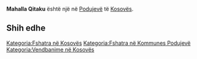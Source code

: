 {{Fshat në 
 | Emri                = Mahalla Qitaku
 | EmriAlt                = 
 | NAME_SHORT_FORM=      
 | NAME_GENERIC=      
 | NAME_SORT_NAME_RO=      MAHALLAQITAKU
 | FULL_NAME_RO = Mahalla Qitaku
 | FULL_NAME_ND_RO=Mahalla Qitaku
 | SORT_NAME_RG=MAHALLAQITAKU
 | FULL_NAME_RG=Mahalla Qitaku
 | FULL_NAME_ND_RG=Mahalla Qitaku
 | SRP_NAME_SHORT_FORM=      
 | SRP_NAME_GENERIC=      
 | SRP_NAME_SORT_NAME_RO=      
 | SRP_FULL_NAME_RO = 
 | SRP_FULL_NAME_ND_RO=
 | SRP_SORT_NAME_RG=
 | SRP_FULL_NAME_RG=
 | SRP_FULL_NAME_ND_RG=
 | Emri (Rasa dhanore) = 
 | Figura              = 
 | Shteti              = Kosovo
 | Komuna              = Podujevë
 | Kodi postar         = 
 | Sipërfaqja          = 

 | Popullsia           = 

 | Regj. i popullsisë  = 
 | Dend. e popullsisë  = 
 | Faqja zyrtare       = 
 <!--- Koordinatat ----> 
 | Gjerësia            = 42.947629
 | Gjatësia            = 21.155753
 | Lartësia            = 
}}
'''Mahalla Qitaku''' është një [[]] në [[Podujevë]] të [[Kosovës]].

<!-- == Gjeografia == -->
<!-- == Historia == -->
<!-- == Demografia == -->
== Shih edhe ==
{{Komuna Podujevë}}
{{Kosovo-Administrata-Cung}}

[[Kategoria:Fshatra në Kosovës]]
[[Kategoria:Fshatra në Kommunes Podujevë]]
[[Kategoria:Vendbanime në Kosovës]]
